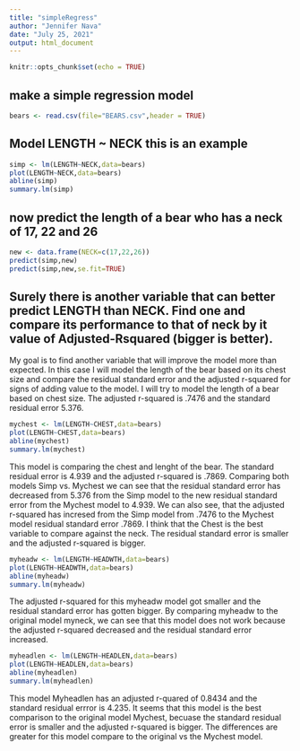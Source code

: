```yaml
---
title: "simpleRegress"
author: "Jennifer Nava"
date: "July 25, 2021"
output: html_document
---
```


```r
knitr::opts_chunk$set(echo = TRUE)
```

## make a simple regression model

```r
bears <- read.csv(file="BEARS.csv",header = TRUE)
```

## Model LENGTH ~ NECK  this is an example  

```r
simp <- lm(LENGTH~NECK,data=bears)
plot(LENGTH~NECK,data=bears)
abline(simp)
summary.lm(simp)
```

## now predict the length of a bear who has a neck of 17, 22 and 26


```r
new <- data.frame(NECK=c(17,22,26))
predict(simp,new)
predict(simp,new,se.fit=TRUE)
```
## Surely there is another variable that can better predict LENGTH than NECK. Find one and compare its performance to that of neck by it value of Adjusted-Rsquared (bigger is better).

My goal is to find another variable that will improve the model more than expected. In this case I will model the length of the bear based on its chest size and compare the residual standard error and the adjusted r-squared for signs of adding value to the model. I will try to model the length of a bear based on chest size. The adjusted r-squared is .7476 and the standard residual error 5.376.

```r
mychest <- lm(LENGTH~CHEST,data=bears)
plot(LENGTH~CHEST,data=bears)
abline(mychest)
summary.lm(mychest)
```

This model is comparing the chest and lenght of the bear. The standard residual error is 4.939 and the adjusted r-squared is .7869. Comparing both models Simp vs. Mychest we can see that the residual standard error has decreased from 5.376 from the Simp model to the new residual standard error from the Mychest model to 4.939. We can also see, that the adjusted r-squared has incresed from the Simp model from .7476 to the Mychest model residual standard error .7869. I think that the Chest is the best variable to compare against the neck. The residual standard error is smaller and the adjusted r-squared is bigger. 

```r
myheadw <- lm(LENGTH~HEADWTH,data=bears)
plot(LENGTH~HEADWTH,data=bears)
abline(myheadw)
summary.lm(myheadw)
```

The adjusted r-squared for this myheadw model got smaller and the residual standard error has gotten bigger. By comparing myheadw to the original model myneck, we can see that this model does not work because the adjusted r-squared decreased and the residual standard error increased. 


```r
myheadlen <- lm(LENGTH~HEADLEN,data=bears)
plot(LENGTH~HEADLEN,data=bears)
abline(myheadlen)
summary.lm(myheadlen)
```

This model Myheadlen has an adjusted r-quared of 0.8434 and the standard residual errror is 4.235. It seems that this model is the best comparison to the original model Mychest, becuase the standard residual error is smaller and the adjusted r-squared is bigger. The differences are greater for this model compare to the original vs the Mychest model. 